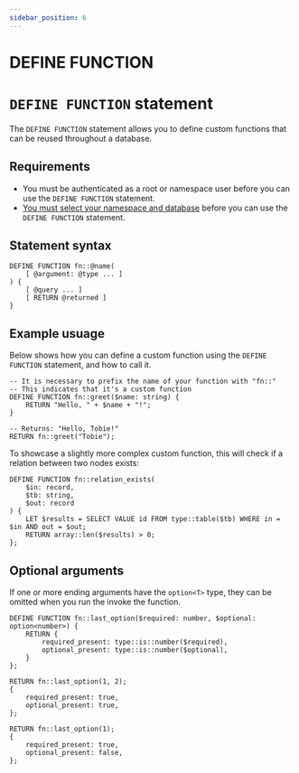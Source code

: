 ```yaml
---
sidebar_position: 6
---
```


# DEFINE FUNCTION

# `DEFINE FUNCTION` statement

The `DEFINE FUNCTION` statement allows you to define custom functions that can be reused throughout a database.

## Requirements
- You must be authenticated as a root or namespace user before you can use the `DEFINE FUNCTION` statement.
- [You must select your namespace and database](/docs/surrealql/statements/use) before you can use the `DEFINE FUNCTION` statement.

## Statement syntax

```surql title="SurrealQL Syntax"
DEFINE FUNCTION fn::@name(
	[ @argument: @type ... ]
) {
	[ @query ... ]
	[ RETURN @returned ]
}
```

## Example usuage 
Below shows how you can define a custom function using the `DEFINE FUNCTION` statement, and how to call it.

```surql
-- It is necessary to prefix the name of your function with "fn::"
-- This indicates that it's a custom function
DEFINE FUNCTION fn::greet($name: string) {
	RETURN "Hello, " + $name + "!";
}

-- Returns: "Hello, Tobie!"
RETURN fn::greet("Tobie");
```
To showcase a slightly more complex custom function, this will check if a relation between two nodes exists:

```surql
DEFINE FUNCTION fn::relation_exists(
	$in: record,
	$tb: string,
	$out: record
) {
	LET $results = SELECT VALUE id FROM type::table($tb) WHERE in = $in AND out = $out;
    RETURN array::len($results) > 0;
};
```

## Optional arguments
If one or more ending arguments have the `option<T>` type, they can be omitted when you run the invoke the function.

```surql
DEFINE FUNCTION fn::last_option($required: number, $optional: option<number>) {
	RETURN {
		required_present: type::is::number($required),
		optional_present: type::is::number($optional),
	}
};

RETURN fn::last_option(1, 2);
{
	required_present: true,
	optional_present: true,
};

RETURN fn::last_option(1);
{
	required_present: true,
	optional_present: false,
};
```